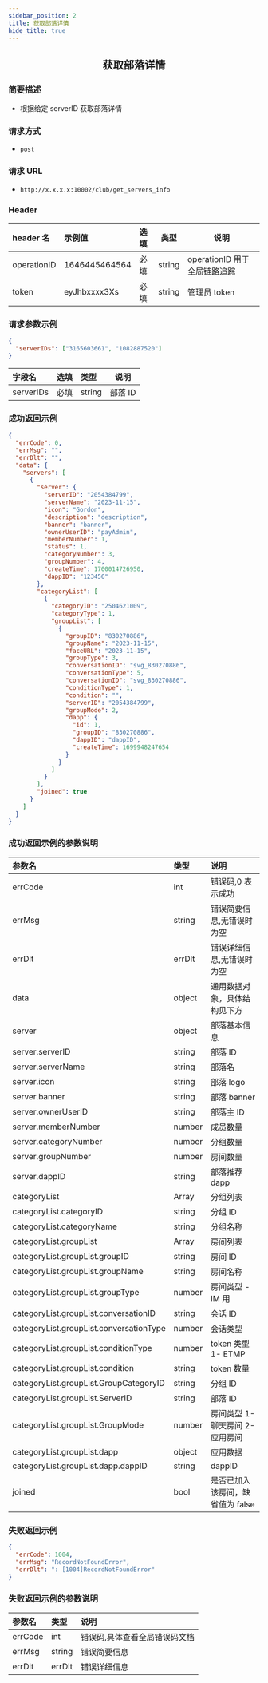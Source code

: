 ```yaml
---
sidebar_position: 2
title: 获取部落详情
hide_title: true
---
```


<center>

## 获取部落详情

</center>

### 简要描述

- 根据给定 serverID 获取部落详情

### 请求方式

- `post`

### 请求 URL

- `http://x.x.x.x:10002/club/get_servers_info`

### Header

| header 名   | 示例值        | 选填 | 类型   | 说明                         |
| :---------- | :------------ | :--- | ------ | ---------------------------- |
| operationID | 1646445464564 | 必填 | string | operationID 用于全局链路追踪 |
| token       | eyJhbxxxx3Xs  | 必填 | string | 管理员 token                 |

### 请求参数示例

```json
{
  "serverIDs": ["3165603661", "1082887520"]
}
```

| 字段名    | 选填 | 类型   | 说明    |
| :-------- | :--- | :----- | ------- |
| serverIDs | 必填 | string | 部落 ID |

### 成功返回示例

```json
{
  "errCode": 0,
  "errMsg": "",
  "errDlt": "",
  "data": {
    "servers": [
      {
        "server": {
          "serverID": "2054384799",
          "serverName": "2023-11-15",
          "icon": "Gordon",
          "description": "description",
          "banner": "banner",
          "ownerUserID": "payAdmin",
          "memberNumber": 1,
          "status": 1,
          "categoryNumber": 3,
          "groupNumber": 4,
          "createTime": 1700014726950,
          "dappID": "123456"
        },
        "categoryList": [
          {
            "categoryID": "2504621009",
            "categoryType": 1,
            "groupList": [
              {
                "groupID": "830270886",
                "groupName": "2023-11-15",
                "faceURL": "2023-11-15",
                "groupType": 3,
                "conversationID": "svg_830270886",
                "conversationType": 5,
                "conversationID": "svg_830270886",
                "conditionType": 1,
                "condition": "",
                "serverID": "2054384799",
                "groupMode": 2,
                "dapp": {
                  "id": 1,
                  "groupID": "830270886",
                  "dappID": "dappID",
                  "createTime": 1699948247654
                }
              }
            ]
          }
        ],
        "joined": true
      }
    ]
  }
}
```

### 成功返回示例的参数说明

| 参数名                                  | 类型   | 说明                             |
| :-------------------------------------- | :----- | :------------------------------- |
| errCode                                 | int    | 错误码,0 表示成功                |
| errMsg                                  | string | 错误简要信息,无错误时为空        |
| errDlt                                  | errDlt | 错误详细信息,无错误时为空        |
| data                                    | object | 通用数据对象，具体结构见下方     |
| server                                  | object | 部落基本信息                     |
| server.serverID                         | string | 部落 ID                          |
| server.serverName                       | string | 部落名                           |
| server.icon                             | string | 部落 logo                        |
| server.banner                           | string | 部落 banner                      |
| server.ownerUserID                      | string | 部落主 ID                        |
| server.memberNumber                     | number | 成员数量                         |
| server.categoryNumber                   | number | 分组数量                         |
| server.groupNumber                      | number | 房间数量                         |
| server.dappID                           | string | 部落推荐 dapp                    |
| categoryList                            | Array  | 分组列表                         |
| categoryList.categoryID                 | string | 分组 ID                          |
| categoryList.categoryName               | string | 分组名称                         |
| categoryList.groupList                  | Array  | 房间列表                         |
| categoryList.groupList.groupID          | string | 房间 ID                          |
| categoryList.groupList.groupName        | string | 房间名称                         |
| categoryList.groupList.groupType        | number | 房间类型 - IM 用                 |
| categoryList.groupList.conversationID   | string | 会话 ID                          |
| categoryList.groupList.conversationType | number | 会话类型                         |
| categoryList.groupList.conditionType    | number | token 类型 1- ETMP               |
| categoryList.groupList.condition        | string | token 数量                       |
| categoryList.groupList.GroupCategoryID  | string | 分组 ID                          |
| categoryList.groupList.ServerID         | string | 部落 ID                          |
| categoryList.groupList.GroupMode        | number | 房间类型 1-聊天房间 2-应用房间   |
| categoryList.groupList.dapp             | object | 应用数据                         |
| categoryList.groupList.dapp.dappID      | string | dappID                           |
| joined                                  | bool   | 是否已加入该房间，缺省值为 false |

### 失败返回示例

```json
{
  "errCode": 1004,
  "errMsg": "RecordNotFoundError",
  "errDlt": ": [1004]RecordNotFoundError"
}
```

### 失败返回示例的参数说明

| 参数名  | 类型   | 说明                          |
| :------ | :----- | :---------------------------- |
| errCode | int    | 错误码,具体查看全局错误码文档 |
| errMsg  | string | 错误简要信息                  |
| errDlt  | errDlt | 错误详细信息                  |
